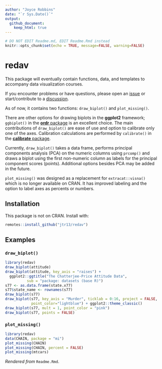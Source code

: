 ```yaml
---
author: "Joyce Robbins"
date: "`r Sys.Date()`"
output: 
  github_document:
    keep_html: true
---
```


```r
# DO NOT EDIT Readme.md, EDIT Readme.Rmd instead
knitr::opts_chunk$set(echo = TRUE, message=FALSE, warning=FALSE)
```

# redav

This package will eventually contain functions, data, and templates to accompany data visualization courses.

If you encounter problems or have questions, please open an [issue](https://github.com/jtr13/redav/issues) or start/contribute to a [discussion](https://github.com/jtr13/redav/discussions).

As of now, it contains two functions: `draw_biplot()` and `plot_missing()`. 

There are other options for drawing biplots in the **ggplot2** framework; `ggbiplot()` in the [**ordr** package](https://github.com/corybrunson/ordr) is an excellent choice. The main contributions of `draw_biplot()` are ease of use and option to calibrate only one of the axes. Calibration calculations are performed by `calibrate()` in the [**calibrate** package](https://cran.r-project.org/web/packages/calibrate/index.html).

Currently, `draw_biplot()` takes a data frame, performs principal components analysis (PCA) on the numeric columns using `prcomp()` and draws a biplot using the first non-numeric column as labels for the principal component scores (points). Additional options besides PCA may be added in the future. 

`plot_missing()` was designed as a replacement for `extracat::visna()` which is no longer available on CRAN. It has improved labeling and the option to label axes as percents or numbers.

## Installation

This package is not on CRAN. Install with:

```r
remotes::install_github("jtr13/redav")
```

## Examples

### `draw_biplot()`

```r
library(redav)
draw_biplot(attitude)
draw_biplot(attitude, key_axis = "raises") + 
  ggplot2::ggtitle("The Chatterjee-Price Attitude Data", 
          sub = "package: datasets (base R)")
s77 <- as.data.frame(state.x77)
s77$state_name <- rownames(s77)
draw_biplot(s77)
draw_biplot(s77, key_axis = "Murder", ticklab = 0:16, project = FALSE,
            point_color="lightblue") + ggplot2::theme_classic()
draw_biplot(s77, mult = 1, point_color = "pink")
draw_biplot(s77, points = FALSE)
```

### `plot_missing()`

```r
library(redav)
data(CHAIN, package = "mi")
plot_missing(CHAIN)
plot_missing(CHAIN, percent = FALSE)
plot_missing(mtcars)
```


*Rendered from* `Readme.Rmd`.